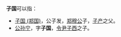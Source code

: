 '''子国'''可以指：
* [[子国_(郑国)|子国 (郑国)]]，公子发，[[郑穆公|郑穆公]]子，[[子产|子产]]之父。
* [[公孙宁|公孙宁]]，字'''子国'''，[[子西_(令尹)|令尹子西]]之子。
{{disambig|Z|cat=二字人名消歧義}}